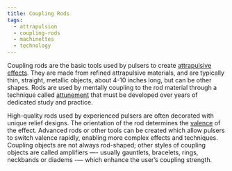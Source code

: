 ```yaml
---
title: Coupling Rods
tags:
  - attrapulsion
  - coupling-rods
  - machinettes
  - technology
---
```

Coupling rods are the basic tools used by pulsers to create
[attrapulsive effects](lore:attrapulsive-effects). They are made from refined
attrapulsive materials, and are typically thin, straight, metallic objects,
about 4-10 inches long, but can be other shapes. Rods are used by mentally
coupling to the rod material through a technique called [attunement](lore:attrapulsion#attunement-and-dampening)
that must be developed over years of dedicated study and practice.

High-quality rods used by experienced pulsers are often decorated with unique
relief designs. The orientation of the rod determines the
[valence](lore:attrapulsion#valence) of the effect. Advanced rods or other
tools can be created which allow pulsers to switch valence rapidly, enabling
more complex effects and techniques. Coupling objects are not always
rod-shaped; other styles of coupling objects are called amplifiers —- usually
gauntlets, bracelets, rings, neckbands or diadems -— which enhance the user’s
coupling strength.
